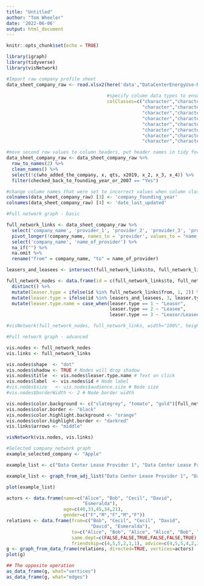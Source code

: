 ```yaml
---
title: "Untitled"
author: "Tom Wheeler"
date: '2022-06-06'
output: html_document
---
```


```r
knitr::opts_chunk$set(echo = TRUE)

library(igraph)
library(tidyverse)
library(visNetwork) 

#Import raw company profile sheet
data_sheet_company_raw <- read.xlsx2(here('data',"DataCenterEnergyUse-RawCollection.xlsx"), 2, #the "2" specifies to import sheet 2
                                     
                                     #specify column data types to ensure proper recognition
                                     colClasses=c("character","character","character","integer","Date", #columns 1-5
                                                  "character","character","character","character","character", #columns 6-10
                                                  "character","character","character","character","character", #columns 11-15
                                                  "character","character","character","character","character", #columns 16-20
                                                  "character","character","character","character","character", #columns 21-25
                                                  "character","character","character","character","character", #columns 26-30
                                                  "character","character","character","character","character", #columns 31-35
                                                  "character","character","character","character")) #column 36-39

#move second row values to column headers, put header names in tidy format and filter by only companies that have been checked back to 2007
data_sheet_company_raw <- data_sheet_company_raw %>% 
  row_to_names(2) %>% 
  clean_names() %>%
  select(!c(who_added_the_company, x, qts, x2019, x_2, x_3, x_4)) %>% 
  filter(checked_back_to_founding_year_or_2007 == "Yes")

#change column names that were set to incorrect values when column classes were set
colnames(data_sheet_company_raw) [3] <- 'company_founding_year'
colnames(data_sheet_company_raw) [4] <- 'date_last_updated'

```


```r
#Full network graph - basic

full_network_links <- data_sheet_company_raw %>% 
  select('company_name', 'provider_1', 'provider_2', 'provider_3', 'provider_4', 'provider_5', 'provider_6', 'provider_7', 'provider_8', 'provider_9', 'provider_10') %>% 
  pivot_longer(!company_name, names_to = 'provider', values_to = "name_of_provider") %>% 
  select('company_name', 'name_of_provider') %>% 
  na_if("") %>%
  na.omit %>% 
  rename("from" = company_name, "to" = name_of_provider)

leasers_and_leasees <- intersect(full_network_links$to, full_network_links$from)

full_network_nodes <- data.frame(id = c(full_network_links$to, full_network_links$from)) %>% 
  distinct() %>% 
  mutate(leaser.type = ifelse(id %in% full_network_links$from, 1, 2)) %>% 
  mutate(leaser.type = ifelse(id %in% leasers_and_leasees, 3, leaser.type)) %>% 
  mutate(leaser.type.name = case_when(leaser.type == 1 ~ "Leasor",
                                      leaser.type == 2 ~ "Leasee",
                                      leaser.type == 3 ~ "Leasor/Leasee"))

#visNetwork(full_network_nodes, full_network_links, width="100%", height="400px")
```

```r
#Full network graph - advanced

vis.nodes <- full_network_nodes
vis.links <- full_network_links

vis.nodes$shape  <- "dot"  
vis.nodes$shadow <- TRUE # Nodes will drop shadow
vis.nodes$title  <- vis.nodes$leaser.type.name # Text on click
vis.nodes$label  <- vis.nodes$id # Node label
#vis.nodes$size   <- vis.nodes$audience.size # Node size
#vis.nodes$borderWidth <- 2 # Node border width

vis.nodes$color.background <- c("slategrey", "tomato", "gold")[full_network_nodes$leaser.type]
vis.nodes$color.border <- "black"
vis.nodes$color.highlight.background <- "orange"
vis.nodes$color.highlight.border <- "darkred"
vis.links$arrows <- "middle"

visNetwork(vis.nodes, vis.links)
```


```r
#Selected company network graph
example_selected_company <- "Apple"
```


```r
example_list <- c("Data Center Lease Provider 1", "Data Center Lease Provider 2", "Data Center Lease Provider 3", "Google")

example_list <- graph_from_adj_list("Data Center Lease Provider 1", "Data Center Lease Provider 2", "Data Center Lease Provider 3", "Google")

plot(example_list)
```

```r
actors <- data.frame(name=c("Alice", "Bob", "Cecil", "David",
                            "Esmeralda"),
                     age=c(48,33,45,34,21),
                     gender=c("F","M","F","M","F"))
relations <- data.frame(from=c("Bob", "Cecil", "Cecil", "David",
                               "David", "Esmeralda"),
                        to=c("Alice", "Bob", "Alice", "Alice", "Bob", "Alice"),
                        same.dept=c(FALSE,FALSE,TRUE,FALSE,FALSE,TRUE),
                        friendship=c(4,5,5,2,1,1), advice=c(4,5,5,4,2,3))
g <- graph_from_data_frame(relations, directed=TRUE, vertices=actors)
plot(g)

## The opposite operation
as_data_frame(g, what="vertices")
as_data_frame(g, what="edges")
```

